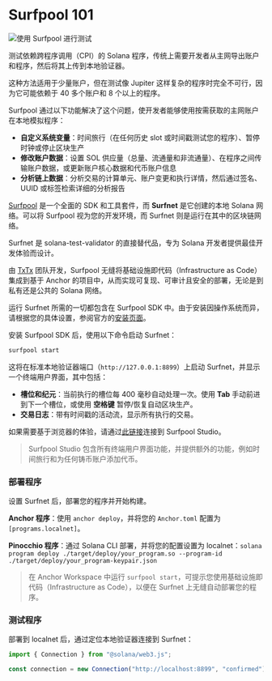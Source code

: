 
# Surfpool 101

![使用 Surfpool 进行测试](/graphics/course-banners/testing-with-surfpool.png)

测试依赖跨程序调用（CPI）的 Solana 程序，传统上需要开发者从主网导出账户和程序，然后将其上传到本地验证器。

这种方法适用于少量账户，但在测试像 Jupiter 这样复杂的程序时完全不可行，因为它可能依赖于 40 多个账户和 8 个以上的程序。

Surfpool 通过以下功能解决了这个问题，使开发者能够使用按需获取的主网账户在本地模拟程序：
- **自定义系统变量**：时间旅行（在任何历史 slot 或时间戳测试您的程序）、暂停时钟或停止区块生产
- **修改账户数据**：设置 SOL 供应量（总量、流通量和非流通量）、在程序之间传输账户数据，或更新账户核心数据和代币账户信息
- **分析链上数据**：分析交易的计算单元、账户变更和执行详情，然后通过签名、UUID 或标签检索详细的分析报告

<ArticleSection name="什么是 Surfpool" id="what-is-surfpool" level="h2" />

[Surfpool](https://docs.surfpool.run/) 是一个全面的 SDK 和工具套件，而 **Surfnet** 是它创建的本地 Solana 网络。可以将 Surfpool 视为您的开发环境，而 Surfnet 则是运行在其中的区块链网络。

Surfnet 是 solana-test-validator 的直接替代品，专为 Solana 开发者提供最佳开发体验而设计。

由 [TxTx](https://x.com/txtx_sol) 团队开发，Surfpool 无缝将基础设施即代码（Infrastructure as Code）集成到基于 Anchor 的项目中，从而实现可复现、可审计且安全的部署，无论是到私有还是公共的 Solana 网络。

<ArticleSection name="第一步" id="first-steps" level="h2" />

运行 Surfnet 所需的一切都包含在 Surfpool SDK 中。由于安装因操作系统而异，请根据您的具体设置，参阅官方的[安装页面](https://docs.surfpool.run/install)。

安装 Surfpool SDK 后，使用以下命令启动 Surfnet：

```bash
surfpool start
```

这将在标准本地验证器端口（`http://127.0.0.1:8899`）上启动 Surfnet，并显示一个终端用户界面，其中包括：
- **槽位和纪元**：当前执行的槽位每 400 毫秒自动处理一次。使用 **Tab** 手动前进到下一个槽位，或使用 **空格键** 暂停/恢复自动区块生产。
- **交易日志**：带有时间戳的活动流，显示所有执行的交易。

如果需要基于浏览器的体验，请通过[此链接](http://127.0.0.1:8899)连接到 Surfpool Studio。

> Surfpool Studio 包含所有终端用户界面功能，并提供额外的功能，例如时间旅行和为任何铸币账户添加代币。

### 部署程序

设置 Surfnet 后，部署您的程序并开始构建。

**Anchor 程序**：使用 `anchor deploy`，并将您的 `Anchor.toml` 配置为 `[programs.localnet]`。

**Pinocchio 程序**：通过 Solana CLI 部署，并将您的配置设置为 localnet：`solana program deploy ./target/deploy/your_program.so --program-id ./target/deploy/your_program-keypair.json`

> 在 Anchor Workspace 中运行 `surfpool start`，可提示您使用基础设施即代码（Infrastructure as Code），以便在 Surfnet 上无缝自动部署您的程序。

### 测试程序

部署到 localnet 后，通过定位本地验证器连接到 Surfnet：

```ts
import { Connection } from "@solana/web3.js";

const connection = new Connection("http://localhost:8899", "confirmed");
```